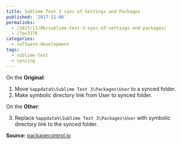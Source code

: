 ```yaml
---
title: Sublime Text 3 sync of Settings and Packages
published: '2017-11-06'
permalinks:
  - /2017/11/06/sublime-text-3-sync-of-settings-and-packages/
  - /?p=3176
categories:
  - software-development
tags:
  - sublime-text
  - syncing
---
```


On the <b>Original</b>:

1. Move `%appdata%\Sublime Text 3\Packages\User` to a synced folder.
2. Make symbolic directory link from User to synced folder.

On the <b>Other</b>:

3. Replace `%appdata%\Sublime Text 3\Packages\User` with symbolic directory link to the synced folder.

**Source:** <a href="https://packagecontrol.io/docs/syncing#dropbox-windows">packagecontrol.io</a>
